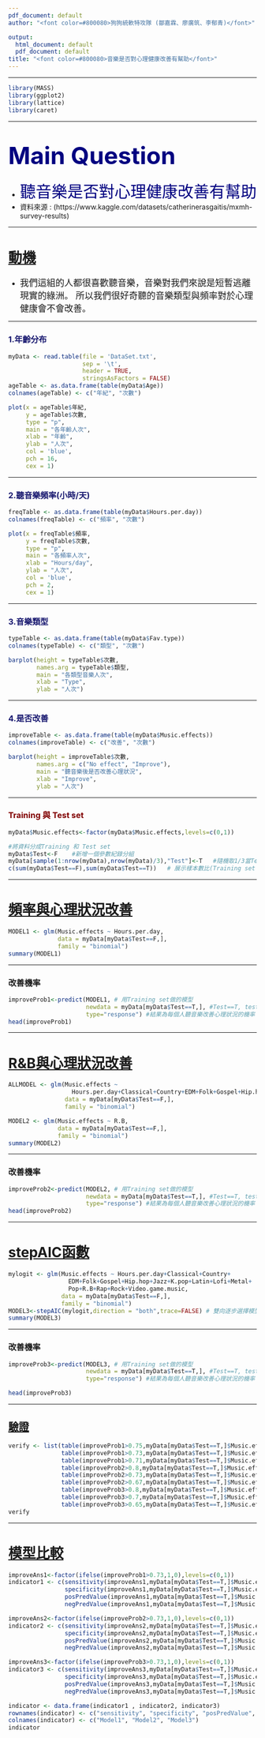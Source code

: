 ---
pdf_document: default
author: "<font color=#800080>狗狗統軟特攻隊 (鄒嘉霖、廖廣筑、李郁青)</font>"

output:
  html_document: default
  pdf_document: default
title: "<font color=#800080>音樂是否對心理健康改善有幫助</font>"
---
--------------------------------------------------

```{r echo = FALSE}
library(MASS)
library(ggplot2)
library(lattice)
library(caret)

```
----------------------------------------------------

# <font size=15>**<font color=#000080>Main Question</font>**</font>

-    <font color=#000080><font size=6>聽音樂是否對心理健康改善有幫助</font></font>
-    資料來源 : (https://www.kaggle.com/datasets/catherinerasgaitis/mxmh-survey-results)

-----------------------------------------------------------------

# **<u>動機</u>**
-    <font size=4>我們這組的人都很喜歡聽音樂，音樂對我們來說是短暫逃離現實的綠洲。
所以我們很好奇聽的音樂類型與頻率對於心理健康會不會改善。</font>

-----------------------------------------------------------



### **<font color=#191970>1.年齡分布</font>**

```{r echo = FALSE}
myData <- read.table(file = 'DataSet.txt',
                     sep = '\t',
                     header = TRUE,
                     stringsAsFactors = FALSE)
ageTable <- as.data.frame(table(myData$Age))
colnames(ageTable) <- c("年紀", "次數")

plot(x = ageTable$年紀,
     y = ageTable$次數,
     type = "p",
     main = "各年齡人次",
     xlab = "年齡",
     ylab = "人次",
     col = 'blue',
     pch = 16,
     cex = 1)
```
--------------------------------------------------------------------------

### **<font color=#191970>2.聽音樂頻率(小時/天)</font>**

```{r echo = FALSE}

freqTable <- as.data.frame(table(myData$Hours.per.day))
colnames(freqTable) <- c("頻率", "次數")

plot(x = freqTable$頻率,
     y = freqTable$次數,
     type = "p",
     main = "各頻率人次",
     xlab = "Hours/day",
     ylab = "人次",
     col = 'blue',
     pch = 2,
     cex = 1)
```
-----------------------------------------------------------------------

### **<font color=#191970>3.音樂類型</font>**

```{r echo = FALSE}

typeTable <- as.data.frame(table(myData$Fav.type))
colnames(typeTable) <- c("類型", "次數")

barplot(height = typeTable$次數,
        names.arg = typeTable$類型,
        main = "各類型音樂人次",
        xlab = "Type",
        ylab = "人次")
```
-------------------------------------------------------------------------

### **<font color=#191970>4.是否改善</font>**

```{r echo = FALSE}
improveTable <- as.data.frame(table(myData$Music.effects))
colnames(improveTable) <- c("改善", "次數")

barplot(height = improveTable$次數,
        names.arg = c("No effect", "Improve"),
        main = "聽音樂後是否改善心理狀況",
        xlab = "Improve",
        ylab = "人次")
```
----------------------------------------------------------------------------

### <font color=#800000>Training 與 Test set</font>


```{r echo = FALSE}


myData$Music.effects<-factor(myData$Music.effects,levels=c(0,1))

#將資料分成Training 和 Test set
myData$Test<-F    #新增一個參數紀錄分組
myData[sample(1:nrow(myData),nrow(myData)/3),"Test"]<-T   #隨機取1/3當Test set
c(sum(myData$Test==F),sum(myData$Test==T))   # 展示樣本數比(Training set : Test set)

```
----------------------------------------------------------------------------------------------

# **<u>頻率與心理狀況改善</u>**

```{r echo = FALSE}
MODEL1 <- glm(Music.effects ~ Hours.per.day,
              data = myData[myData$Test==F,],
              family = "binomial")
summary(MODEL1)

```
---------------------------------------------------------------

### **改善機率**

```{r echo = FALSE}
improveProb1<-predict(MODEL1, # 用Training set做的模型
                      newdata = myData[myData$Test==T,], #Test==T, test data
                      type="response") #結果為每個人聽音樂改善心理狀況的機率
head(improveProb1)

```
---------------------------------------------------------------------------------

# **<u>R&B與心理狀況改善</u>**
```{r echo = FALSE}
ALLMODEL <- glm(Music.effects ~ 
                  Hours.per.day+Classical+Country+EDM+Folk+Gospel+Hip.hop+Jazz+K.pop+Latin+Lofi+Metal+Pop+R.B+Rap+Rock+Video.game.music,
                data = myData[myData$Test==F,],
                family = "binomial")

MODEL2 <- glm(Music.effects ~ R.B,
              data = myData[myData$Test==F,],
              family = "binomial")
summary(MODEL2)

```
----------------------------------------------------------------------

### **改善機率**

```{r echo = FALSE}
improveProb2<-predict(MODEL2, # 用Training set做的模型
                      newdata = myData[myData$Test==T,], #Test==T, test data
                      type="response") #結果為每個人聽音樂改善心理狀況的機率
head(improveProb2)

```
-----------------------------------------------------------------------------------

# **<u>stepAIC函數</u>**

```{r echo = FALSE}
mylogit <- glm(Music.effects ~ Hours.per.day+Classical+Country+
                 EDM+Folk+Gospel+Hip.hop+Jazz+K.pop+Latin+Lofi+Metal+
                 Pop+R.B+Rap+Rock+Video.game.music,
               data = myData[myData$Test==F,],
               family = "binomial")
MODEL3<-stepAIC(mylogit,direction = "both",trace=FALSE) # 雙向逐步選擇模型
summary(MODEL3)
```
---------------------------------------------------------------------------------------

### **改善機率**

```{r echo = FALSE}

improveProb3<-predict(MODEL3, # 用Training set做的模型
                      newdata = myData[myData$Test==T,], #Test==T, test data
                      type="response") #結果為每個人聽音樂改善心理狀況的機率

head(improveProb3)

```
---------------------------------------------------------------------------------------

## **<u>驗證</u>**

```{r echo = FALSE}
verify <- list(table(improveProb1>0.75,myData[myData$Test==T,]$Music.effects),
               table(improveProb1>0.73,myData[myData$Test==T,]$Music.effects),
               table(improveProb1>0.71,myData[myData$Test==T,]$Music.effects),
               table(improveProb2>0.8,myData[myData$Test==T,]$Music.effects),
               table(improveProb2>0.73,myData[myData$Test==T,]$Music.effects),
               table(improveProb2>0.67,myData[myData$Test==T,]$Music.effects),
               table(improveProb3>0.8,myData[myData$Test==T,]$Music.effects),
               table(improveProb3>0.7,myData[myData$Test==T,]$Music.effects),
               table(improveProb3>0.65,myData[myData$Test==T,]$Music.effects))
verify
```
------------------------------------------------------------------------------------

# **<u>模型比較</u>**

```{r echo = FALSE}
improveAns1<-factor(ifelse(improveProb1>0.73,1,0),levels=c(0,1))
indicator1 <- c(sensitivity(improveAns1,myData[myData$Test==T,]$Music.effects,positive = "1"),
                specificity(improveAns1,myData[myData$Test==T,]$Music.effects,negative = "0"),
                posPredValue(improveAns1,myData[myData$Test==T,]$Music.effects,positive = "1"),
                negPredValue(improveAns1,myData[myData$Test==T,]$Music.effects,negative = "0"))

improveAns2<-factor(ifelse(improveProb2>0.73,1,0),levels=c(0,1))
indicator2 <- c(sensitivity(improveAns2,myData[myData$Test==T,]$Music.effects,positive = "1"),
                specificity(improveAns2,myData[myData$Test==T,]$Music.effects,negative = "0"),
                posPredValue(improveAns2,myData[myData$Test==T,]$Music.effects,positive = "1"),
                negPredValue(improveAns2,myData[myData$Test==T,]$Music.effects,negative = "0"))

improveAns3<-factor(ifelse(improveProb3>0.73,1,0),levels=c(0,1))
indicator3 <- c(sensitivity(improveAns3,myData[myData$Test==T,]$Music.effects,positive = "1"),
                specificity(improveAns3,myData[myData$Test==T,]$Music.effects,negative = "0"),
                posPredValue(improveAns3,myData[myData$Test==T,]$Music.effects,positive = "1"),
                negPredValue(improveAns3,myData[myData$Test==T,]$Music.effects,negative = "0"))

indicator <- data.frame(indicator1 , indicator2, indicator3)
rownames(indicator) <- c("sensitivity", "specificity", "posPredValue", "negPredValue")
colnames(indicator) <- c("Model1", "Model2", "Model3")
indicator

```